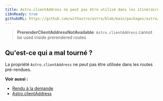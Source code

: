 ```yaml
---
title: Astro.clientAddress ne peut pas être utilisé dans les itinéraires pré-rendus.
i18nReady: true
githubURL: https://github.com/withastro/astro/blob/main/packages/astro/src/core/errors/errors-data.ts
---
```


> **PrerenderClientAddressNotAvailable**: `Astro.clientAddress` cannot be used inside prerendered routes

## Qu'est-ce qui a mal tourné ?
La propriété `Astro.clientAddress` ne peut pas être utilisée dans les routes pré-rendues.

**Voir aussi :**
-  [Rendu à la demande](/fr/guides/on-demand-rendering/)
-  [Astro.clientAddress](/fr/reference/api-reference/#clientaddress)
